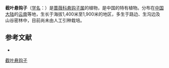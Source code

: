 {{Speciesbox
| name = 截叶悬钩子
| status = 
| status_system = 
| image =
| genus = Rubus
| species = tinifolius
| authority = Wu ex Yu et Lu
}}

'''截叶悬钩子'''（[[学名|学名]]：{{lang|la|''Rubus tinifolius''}}）是[[蔷薇科|蔷薇科]][[悬钩子属|悬钩子属]]的植物，是中国的特有植物。分布在[[中国大陆|中国大陆]]的[[云南|云南]]等地，生长于海拔1,400米至1,900米的地区，多生于路边、生沟边及山谷密林中，目前尚未由人工引种栽培。

== 参考文献 ==
<div class="references-small">
* {{cite web| url =http://www.bioinfo.cn/db05/KmzwSpecies.php?action=view&id=19357| title =截叶悬钩子| work =《中国高等植物数据库全库》| publisher =中国科学院微生物研究所| author =昆明植物研究所| accessdate =2009-02-25| deadurl =yes| archiveurl =https://web.archive.org/web/20160305015426/http://www.bioinfo.cn/db05/KmzwSpecies.php?action=view&id=19357| archivedate =2016-03-05}}
</div>
{{Taxonbar|from=Q11075104}}

[[Category:悬钩子属|截叶悬钩子]]


{{植物小作品}}